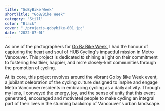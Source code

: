 ```yaml
---
title: "GoByBike Week"
shortTitle: "GoByBike Week"
category: "Still"
color: "Black"
cover: "./projects-gobybike-001.jpg"
date: "2022-07-01"
---
```


As one of the photographers for [Go By Bike Week](https://bikehub.ca/bike-events/go-by-bike-week "Go By Bike Week"), I had the honour of capturing the heart and soul of HUB Cycling's impactful mission in Metro Vancouver. This project is dedicated to shining a light on their commitment to fostering healthier, happier, and more closely-knit communities through the promotion of cycling.

At its core, this project revolves around the vibrant Go by Bike Week event, a jubilant celebration of the cycling culture designed to inspire and engage Metro Vancouver residents in embracing cycling as a daily activity. Through my lens, I conveyed the energy, joy, and the sense of unity that this event generated, encouraged and motivated people to make cycling an integral part of their lives in the stunning backdrop of Vancouver's urban landscape.



